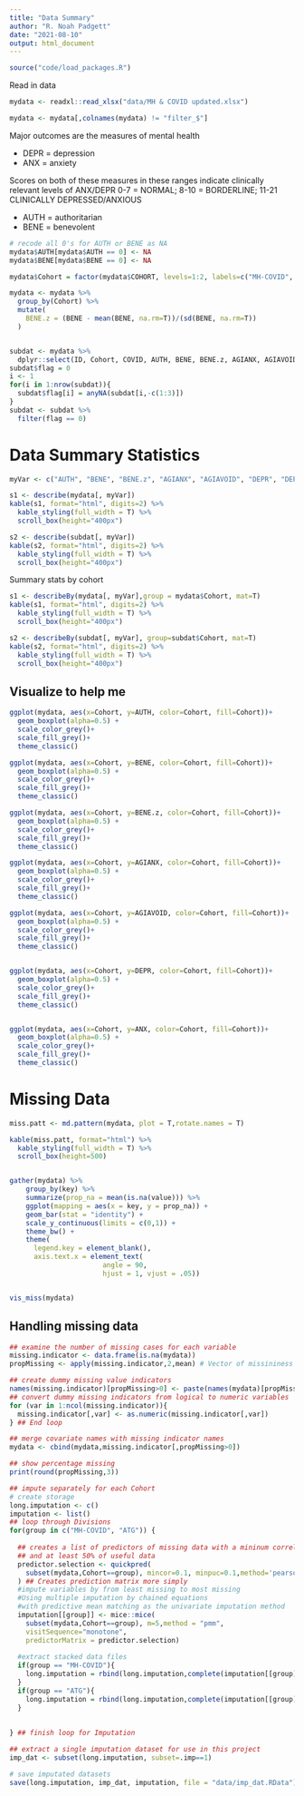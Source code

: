 ```yaml
---
title: "Data Summary"
author: "R. Noah Padgett"
date: "2021-08-10"
output: html_document
---
```


```r

source("code/load_packages.R")

```

Read in data

```r

mydata <- readxl::read_xlsx("data/MH & COVID updated.xlsx")

mydata <- mydata[,colnames(mydata) != "filter_$"]

```


Major outcomes are the measures of mental health

* DEPR = depression
* ANX = anxiety

Scores on both of these measures in these ranges indicate clinically relevant levels of ANX/DEPR
0-7 = NORMAL; 8-10 = BORDERLINE; 11-21 CLINICALLY DEPRESSED/ANXIOUS

* AUTH = authoritarian
* BENE = benevolent



```r

# recode all 0's for AUTH or BENE as NA
mydata$AUTH[mydata$AUTH == 0] <- NA
mydata$BENE[mydata$BENE == 0] <- NA

mydata$Cohort = factor(mydata$COHORT, levels=1:2, labels=c("MH-COVID", "ATG"))

mydata <- mydata %>%
  group_by(Cohort) %>%
  mutate(
    BENE.z = (BENE - mean(BENE, na.rm=T))/(sd(BENE, na.rm=T))
  )


subdat <- mydata %>%
  dplyr::select(ID, Cohort, COVID, AUTH, BENE, BENE.z, AGIANX, AGIAVOID, DEPR, DEPR_DIAG, ANX, ANX_DIAG, AGI_SECURITY) 
subdat$flag = 0
i <- 1
for(i in 1:nrow(subdat)){
  subdat$flag[i] = anyNA(subdat[i,-c(1:3)])
}
subdat <- subdat %>%
  filter(flag == 0)

```

# Data Summary Statistics

```r
myVar <- c("AUTH", "BENE", "BENE.z", "AGIANX", "AGIAVOID", "DEPR", "DEPR_DIAG", "ANX", "ANX_DIAG", "AGI_SECURITY")

s1 <- describe(mydata[, myVar])
kable(s1, format="html", digits=2) %>%
  kable_styling(full_width = T) %>%
  scroll_box(height="400px")

s2 <- describe(subdat[, myVar])
kable(s2, format="html", digits=2) %>%
  kable_styling(full_width = T) %>%
  scroll_box(height="400px")

```

Summary stats by cohort

```r

s1 <- describeBy(mydata[, myVar],group = mydata$Cohort, mat=T)
kable(s1, format="html", digits=2) %>%
  kable_styling(full_width = T) %>%
  scroll_box(height="400px")

s2 <- describeBy(subdat[, myVar], group=subdat$Cohort, mat=T)
kable(s2, format="html", digits=2) %>%
  kable_styling(full_width = T) %>%
  scroll_box(height="400px")

```


## Visualize to help me

```r

ggplot(mydata, aes(x=Cohort, y=AUTH, color=Cohort, fill=Cohort))+
  geom_boxplot(alpha=0.5) +
  scale_color_grey()+
  scale_fill_grey()+
  theme_classic()

ggplot(mydata, aes(x=Cohort, y=BENE, color=Cohort, fill=Cohort))+
  geom_boxplot(alpha=0.5) +
  scale_color_grey()+
  scale_fill_grey()+
  theme_classic()

ggplot(mydata, aes(x=Cohort, y=BENE.z, color=Cohort, fill=Cohort))+
  geom_boxplot(alpha=0.5) +
  scale_color_grey()+
  scale_fill_grey()+
  theme_classic()

ggplot(mydata, aes(x=Cohort, y=AGIANX, color=Cohort, fill=Cohort))+
  geom_boxplot(alpha=0.5) +
  scale_color_grey()+
  scale_fill_grey()+
  theme_classic()

ggplot(mydata, aes(x=Cohort, y=AGIAVOID, color=Cohort, fill=Cohort))+
  geom_boxplot(alpha=0.5) +
  scale_color_grey()+
  scale_fill_grey()+
  theme_classic()


ggplot(mydata, aes(x=Cohort, y=DEPR, color=Cohort, fill=Cohort))+
  geom_boxplot(alpha=0.5) +
  scale_color_grey()+
  scale_fill_grey()+
  theme_classic()


ggplot(mydata, aes(x=Cohort, y=ANX, color=Cohort, fill=Cohort))+
  geom_boxplot(alpha=0.5) +
  scale_color_grey()+
  scale_fill_grey()+
  theme_classic()

```


# Missing Data


```r

miss.patt <- md.pattern(mydata, plot = T,rotate.names = T)

kable(miss.patt, format="html") %>%
  kable_styling(full_width = T) %>%
  scroll_box(height=500)


gather(mydata) %>%
    group_by(key) %>%
    summarize(prop_na = mean(is.na(value))) %>%
    ggplot(mapping = aes(x = key, y = prop_na)) +
    geom_bar(stat = "identity") +
    scale_y_continuous(limits = c(0,1)) +
    theme_bw() + 
    theme(
      legend.key = element_blank(), 
      axis.text.x = element_text(
                       angle = 90, 
                       hjust = 1, vjust = .05))


vis_miss(mydata)
```


## Handling missing data


```r

## examine the number of missing cases for each variable
missing.indicator <- data.frame(is.na(mydata))
propMissing <- apply(missing.indicator,2,mean) # Vector of missininess

## create dummy missing value indicators
names(missing.indicator)[propMissing>0] <- paste(names(mydata)[propMissing>0],"NA",sep="")
## convert dummy missing indicators from logical to numeric variables
for (var in 1:ncol(missing.indicator)){
  missing.indicator[,var] <- as.numeric(missing.indicator[,var]) 
} ## End loop

## merge covariate names with missing indicator names
mydata <- cbind(mydata,missing.indicator[,propMissing>0])

## show percentage missing
print(round(propMissing,3))

## impute separately for each Cohort
# create storage
long.imputation <- c()
imputation <- list()
## loop through Divisions
for(group in c("MH-COVID", "ATG")) {
  
  ## creates a list of predictors of missing data with a mininum correlation of 0.05
  ## and at least 50% of useful data
  predictor.selection <- quickpred(
    subset(mydata,Cohort==group), mincor=0.1, minpuc=0.1,method='pearson',exclude=c("ID", "Finished", "MO_CVD", "MAJOR", "DATE_COVID")
  ) ## Creates prediction matrix more simply
  #impute variables by from least missing to most missing
  #Using multiple imputation by chained equations
  #with predictive mean matching as the univariate imputation method
  imputation[[group]] <- mice::mice(
    subset(mydata,Cohort==group), m=5,method = "pmm",
    visitSequence="monotone",
    predictorMatrix = predictor.selection)
  
  #extract stacked data files
  if(group == "MH-COVID"){
    long.imputation = rbind(long.imputation,complete(imputation[[group]], action="long",include=T))
  }
  if(group == "ATG"){
    long.imputation = rbind(long.imputation,complete(imputation[[group]], action="long"))
  }
  
  
} ## finish loop for Imputation

## extract a single imputation dataset for use in this project
imp_dat <- subset(long.imputation, subset=.imp==1)

# save imputated datasets
save(long.imputation, imp_dat, imputation, file = "data/imp_dat.RData")

```


